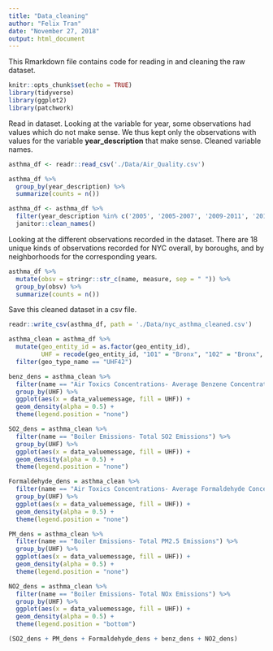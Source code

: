 ```yaml
---
title: "Data_cleaning"
author: "Felix Tran"
date: "November 27, 2018"
output: html_document
---
```


This Rmarkdown file contains code for reading in and cleaning the raw dataset.

```r
knitr::opts_chunk$set(echo = TRUE)
library(tidyverse)
library(ggplot2)
library(patchwork)
```

Read in dataset. Looking at the variable for year, some observations had values
which do not make sense. We thus kept only the observations with values for
the variable **year_description** that make sense. Cleaned variable names.
```r
asthma_df <- readr::read_csv('./Data/Air_Quality.csv')

asthma_df %>% 
  group_by(year_description) %>% 
  summarize(counts = n())

asthma_df <- asthma_df %>% 
  filter(year_description %in% c('2005', '2005-2007', '2009-2011', '2013')) %>% 
  janitor::clean_names()
```

Looking at the different observations recorded in the dataset. There are 18
unique kinds of observations recorded for NYC overall, by boroughs, and by
neighborhoods for the corresponding years. 
```r
asthma_df %>% 
  mutate(obsv = stringr::str_c(name, measure, sep = " ")) %>% 
  group_by(obsv) %>% 
  summarize(counts = n())
```

Save this cleaned dataset in a csv file. 
```r
readr::write_csv(asthma_df, path = './Data/nyc_asthma_cleaned.csv')
```


```r
asthma_clean = asthma_df %>%
  mutate(geo_entity_id = as.factor(geo_entity_id),
         UHF = recode(geo_entity_id, "101" = "Bronx", "102" = "Bronx", "103" = "Bronx", "104" = "Bronx", "105" = "Bronx", "106" = "Bronx", "107" = "Bronx", "201" = "Brooklyn", "202" = "Brooklyn", "203" = "Brooklyn", "204" = "Brooklyn", "205" = "Brooklyn", "206" = "Brooklyn", "207" = "Brooklyn", "208" = "Brooklyn", "209" = "Brooklyn", "210" = "Brooklyn", "211" = "Brooklyn", "301" = "Manhattan", "302" = "Manhattan", "303" = "Manhattan", "304" = "Manhattan", "305" = "Manhattan", "306" = "Manhattan", "307" = "Manhattan", "308" = "Manhattan", "309" = "Manhattan", "310" = "Manhattan", "401" = "Queens", "402" = "Queens", "403" = "Queens", "404" = "Queens", "405" = "Queens", "406" = "Queens", "407" = "Queens", "408" = "Queens", "409" = "Queens", "410" = "Queens", "501" = "Staten Island", "502" = "Staten Island", "503" = "Staten Island", "504" = "Staten Island")) %>%
  filter(geo_type_name == "UHF42")

benz_dens = asthma_clean %>% 
  filter(name == "Air Toxics Concentrations- Average Benzene Concentrations") %>%
  group_by(UHF) %>%
  ggplot(aes(x = data_valuemessage, fill = UHF)) +
  geom_density(alpha = 0.5) +
  theme(legend.position = "none")

SO2_dens = asthma_clean %>% 
  filter(name == "Boiler Emissions- Total SO2 Emissions") %>%
  group_by(UHF) %>%
  ggplot(aes(x = data_valuemessage, fill = UHF)) +
  geom_density(alpha = 0.5) +
  theme(legend.position = "none")

Formaldehyde_dens = asthma_clean %>% 
  filter(name == "Air Toxics Concentrations- Average Formaldehyde Concentrations") %>%
  group_by(UHF) %>%
  ggplot(aes(x = data_valuemessage, fill = UHF)) +
  geom_density(alpha = 0.5) + 
  theme(legend.position = "none")

PM_dens = asthma_clean %>% 
  filter(name == "Boiler Emissions- Total PM2.5 Emissions") %>%
  group_by(UHF) %>%
  ggplot(aes(x = data_valuemessage, fill = UHF)) +
  geom_density(alpha = 0.5) +
  theme(legend.position = "none")

NO2_dens = asthma_clean %>% 
  filter(name == "Boiler Emissions- Total NOx Emissions") %>%
  group_by(UHF) %>%
  ggplot(aes(x = data_valuemessage, fill = UHF)) +
  geom_density(alpha = 0.5) +
  theme(legend.position = "bottom")

(SO2_dens + PM_dens + Formaldehyde_dens + benz_dens + NO2_dens)
```

